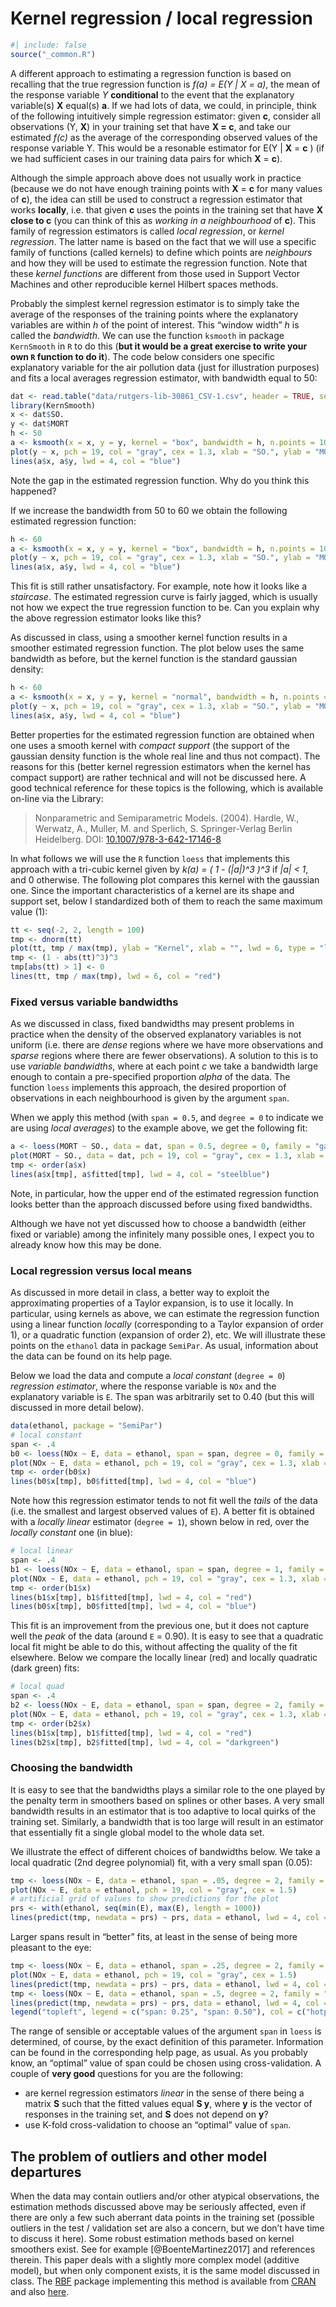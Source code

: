 # Kernel regression / local regression 

```r
#| include: false
source("_common.R")
```


A different approach to estimating a regression function is
based on recalling that the  true regression function 
is *f(a) = E(Y | X = a)*, the mean of the response variable *Y* **conditional**
to the event that the explanatory variable(s) **X** equal(s) **a**. If we
had lots of data, we could, in principle, think of the following 
intuitively simple regression estimator: given **c**, consider all 
observations (Y, **X**) in your training set that have **X = c**, and take
our estimated *f(c)* as 
the average of the corresponding observed values of the response variable
Y. This would be a resonable estimator for E(Y | **X** = **c** ) (if 
we had sufficient cases in our training data pairs for which **X** = **c**).

Although the simple approach above does not usually work in practice (because
we do not have enough training points with **X** = **c** for many values of **c**), 
the idea can still be used to construct a regression estimator that works
**locally**, i.e. that given **c** uses the points in the training set
that have **X close to c** (you can think of this as *working in a neighbourhood* of
**c**). This family of regression estimators is called
*local regression*, or *kernel regression*. The latter name is based 
on the fact that we will use a specific
family of functions (called kernels) to define which points 
are *neighbours* and 
how they will be used to estimate the regression function.
Note that these *kernel functions* are different from those used in
Support Vector Machines and other reproducible kernel Hilbert spaces methods.

Probably the simplest kernel regression estimator is to simply take
the average of the responses of the training points where the explanatory
variables are within *h* of the point of interest. This "window width" *h*
is called the *bandwidth*. We can use the function
`ksmooth` in package `KernSmooth` in `R` to do this (**but it would be 
a great exercise to write your own `R` function to do it**). The code below
considers one specific explanatory variable for the air pollution data 
(just for illustration purposes) and fits a local averages regression
estimator, with bandwidth equal to 50:

```r
dat <- read.table("data/rutgers-lib-30861_CSV-1.csv", header = TRUE, sep = ",")
library(KernSmooth)
x <- dat$SO.
y <- dat$MORT
h <- 50
a <- ksmooth(x = x, y = y, kernel = "box", bandwidth = h, n.points = 1000)
plot(y ~ x, pch = 19, col = "gray", cex = 1.3, xlab = "SO.", ylab = "MORT")
lines(a$x, a$y, lwd = 4, col = "blue")
```

Note the gap in the estimated regression function. Why do you think
this happened? 

If we increase the bandwidth from 50 to 60 we obtain the following estimated
regression function:

```r
h <- 60
a <- ksmooth(x = x, y = y, kernel = "box", bandwidth = h, n.points = 1000)
plot(y ~ x, pch = 19, col = "gray", cex = 1.3, xlab = "SO.", ylab = "MORT")
lines(a$x, a$y, lwd = 4, col = "blue")
```

This fit is still rather unsatisfactory. For example, note 
how it looks like a *staircase*. The estimated regression curve
is fairly jagged, which is usually not how we expect the true regression
function to be. Can you explain why the above regression estimator looks like this? 

As discussed in class, using a smoother kernel function 
results in a smoother estimated regression function. The plot
below uses the same bandwidth as before, but the kernel function is
the standard gaussian density:

```r
h <- 60
a <- ksmooth(x = x, y = y, kernel = "normal", bandwidth = h, n.points = 1000)
plot(y ~ x, pch = 19, col = "gray", cex = 1.3, xlab = "SO.", ylab = "MORT")
lines(a$x, a$y, lwd = 4, col = "blue")
```

Better properties for the estimated regression function are obtained 
when one uses a smooth kernel with *compact support* (the support of
the gaussian density function is the whole real line and thus not
compact). The reasons for this (better kernel regression estimators
when the kernel has compact support) are rather technical and will
not be discussed here. A good technical reference for these topics is
the following, which is available on-line via the Library:

> Nonparametric and Semiparametric Models. (2004). 
> Hardle, W., Werwatz, A., Muller, M. and  Sperlich, S. 
> Springer-Verlag Berlin Heidelberg. 
> DOI: [10.1007/978-3-642-17146-8](http://doi.org/10.1007/978-3-642-17146-8)

In what follows we will use the `R` function `loess`
that implements this approach with a tri-cubic 
kernel given by *k(a) = ( 1 - (|a|)^3 )^3* if *|a| < 1*, and 0 otherwise.
The following plot compares this kernel with the gaussian one. 
Since the important characteristics of a kernel are its shape and support set, 
below I standardized both of them to reach the same maximum value (1): 

```r
tt <- seq(-2, 2, length = 100)
tmp <- dnorm(tt)
plot(tt, tmp / max(tmp), ylab = "Kernel", xlab = "", lwd = 6, type = "l", col = "gray40", ylim = c(0, 1))
tmp <- (1 - abs(tt)^3)^3
tmp[abs(tt) > 1] <- 0
lines(tt, tmp / max(tmp), lwd = 6, col = "red")
```

### Fixed versus variable bandwidths

As we discussed in class, fixed bandwidths may present problems in practice
when the density of the observed explanatory variables is not uniform 
(i.e. there are *dense* regions where we have more observations and 
*sparse* regions where there are fewer observations). A solution 
to this is to use *variable bandwidths*, where at each point *c* we 
take a bandwidth large enough to contain a pre-specified proportion
*alpha* of the data. The function `loess` implements this approach, 
the desired proportion of observations in each neighbourhood is given
by the argument `span`. 

When we apply this method (with `span = 0.5`, and `degree = 0` to indicate
we are using *local averages*) to the example above, we get the following
fit:

```r
a <- loess(MORT ~ SO., data = dat, span = 0.5, degree = 0, family = "gaussian")
plot(MORT ~ SO., data = dat, pch = 19, col = "gray", cex = 1.3, xlab = "SO.", ylab = "MORT")
tmp <- order(a$x)
lines(a$x[tmp], a$fitted[tmp], lwd = 4, col = "steelblue")
```

Note, in particular, how the upper end of the estimated regression function
looks better than the approach discussed before using fixed bandwidths. 

Although we have not yet discussed how to choose a bandwidth (either fixed
or variable) among the infinitely many possible ones, I expect you
to already know how this may be done. 

### Local regression versus local means

As discussed in more detail in class, a better way to exploit the
approximating properties of a Taylor expansion, is to use it locally.
In particular, using kernels as above, we can estimate the regression
function using a linear function *locally* (corresponding to a 
Taylor expansion of order 1), or a quadratic function (expansion of
order 2), etc. We will illustrate these points on  the `ethanol`
data in package `SemiPar`. As usual, information about the data
can be found on its help page. 

Below we load the data and compute a *local constant* (`degree = 0`) *regression 
estimator*, where the response variable is `NOx` and the explanatory variable is 
`E`. The span was arbitrarily set to 0.40 (but this will discussed in 
more detail below). 

```r
data(ethanol, package = "SemiPar")
# local constant
span <- .4
b0 <- loess(NOx ~ E, data = ethanol, span = span, degree = 0, family = "gaussian")
plot(NOx ~ E, data = ethanol, pch = 19, col = "gray", cex = 1.3, xlab = "E", ylab = "NOx")
tmp <- order(b0$x)
lines(b0$x[tmp], b0$fitted[tmp], lwd = 4, col = "blue")
```

Note how this regression estimator tends to not fit well the *tails* of the data
(i.e. the smallest and largest observed values of `E`). A better fit
is obtained with a *locally linear* estimator (`degree = 1`), shown below in red, over the
*locally constant* one (in blue):

```r
# local linear
span <- .4
b1 <- loess(NOx ~ E, data = ethanol, span = span, degree = 1, family = "gaussian")
plot(NOx ~ E, data = ethanol, pch = 19, col = "gray", cex = 1.3, xlab = "E", ylab = "NOx")
tmp <- order(b1$x)
lines(b1$x[tmp], b1$fitted[tmp], lwd = 4, col = "red")
lines(b0$x[tmp], b0$fitted[tmp], lwd = 4, col = "blue")
```

This fit is an improvement from the previous one, but it does not
capture well the *peak* of the data (around `E` = 0.90). It is easy to see that
a quadratic local fit might be able to do this, without affecting the
quality of the fit elsewhere. Below we compare the locally linear (red) and
locally quadratic (dark green) fits:

```r
# local quad
span <- .4
b2 <- loess(NOx ~ E, data = ethanol, span = span, degree = 2, family = "gaussian")
plot(NOx ~ E, data = ethanol, pch = 19, col = "gray", cex = 1.3, xlab = "E", ylab = "NOx")
tmp <- order(b2$x)
lines(b1$x[tmp], b1$fitted[tmp], lwd = 4, col = "red")
lines(b2$x[tmp], b2$fitted[tmp], lwd = 4, col = "darkgreen")
```

### Choosing the bandwidth

It is easy to see that the bandwidths plays a similar role to
the one played by the penalty term in smoothers based on
splines or other bases. A very small bandwidth results in
an estimator that is too adaptive to local quirks of the
training set. Similarly, a bandwidth that is too large
will result in an estimator that essentially fit a single
global model to the whole data set. 

We illustrate the effect of different choices of
bandwidths below. We take a local quadratic (2nd degree
polynomial) fit, with a very small span (0.05):

```r
tmp <- loess(NOx ~ E, data = ethanol, span = .05, degree = 2, family = "gaussian")
plot(NOx ~ E, data = ethanol, pch = 19, col = "gray", cex = 1.5)
# artificial grid of values to show predictions for the plot
prs <- with(ethanol, seq(min(E), max(E), length = 1000))
lines(predict(tmp, newdata = prs) ~ prs, data = ethanol, lwd = 4, col = "steelblue")
```

Larger spans result in "better" fits, at least in the sense of 
being more pleasant to the eye:

```r
tmp <- loess(NOx ~ E, data = ethanol, span = .25, degree = 2, family = "gaussian")
plot(NOx ~ E, data = ethanol, pch = 19, col = "gray", cex = 1.5)
lines(predict(tmp, newdata = prs) ~ prs, data = ethanol, lwd = 4, col = "hotpink")
tmp <- loess(NOx ~ E, data = ethanol, span = .5, degree = 2, family = "gaussian")
lines(predict(tmp, newdata = prs) ~ prs, data = ethanol, lwd = 4, col = "darkgreen")
legend("topleft", legend = c("span: 0.25", "span: 0.50"), col = c("hotpink", "darkgreen"), lwd = 4)
```

The range of sensible or acceptable values of the argument `span` in `loess`
is determined, of course, by the exact definition of this parameter. Information
can be found in the corresponding help page, as usual. As you probably know, 
an "optimal" value of span could be chosen using cross-validation. A 
couple of **very good** questions for you are the following: 

* are kernel regression estimators *linear* in the sense of there being a 
matrix **S** such that the fitted values equal **S y**, where **y** is the
vector of responses in the training set, and **S** does not depend on **y**? 
* use K-fold cross-validation to choose an "optimal" value of `span`.


## The problem of outliers and other model departures

When the data may contain outliers and/or other atypical observations,
the estimation methods discussed above may be seriously affected, even
if there are only a few such aberrant data points in the training set 
(possible outliers in the test / validation set are also a concern, but
we don't have time to discuss it here). Some robust estimation 
methods based on kernel smoothers exist. See for example [@BoenteMartinez2017]
and references therein. This paper deals with a slightly more 
complex model (additive model), but when only component exists, it
is the same model discussed in class. The [RBF](https://cran.r-project.org/package=RBF) package 
implementing this method is available from [CRAN](https://cran.r-project.org/package=RBF)
and also [here](https://github.com/msalibian/RBF).




<!-- Effect of the degree, now quadratic: -->

<!-- ```{r kernel3, fig.width=5, fig.height=5, message=FALSE, warning=FALSE} -->
<!-- tmp <- loess(NOx ~ E, data=ethanol, span = .5, degree=2, family='gaussian') -->
<!-- plot(NOx ~ E, data=ethanol, pch=19, col='gray', cex=1.5) -->
<!-- lines(predict(tmp, newdata=prs) ~ prs, data=ethanol, lwd=4, col='blue') -->
<!-- ``` -->

<!-- Now quadratic, span = 0.20 -->

<!-- ```{r kernel4, fig.width=5, fig.height=5, message=FALSE, warning=FALSE} -->
<!-- tmp <- loess(NOx ~ E, data=ethanol, span = .2, degree=2, family='gaussian') -->
<!-- plot(NOx ~ E, data=ethanol, pch=19, col='gray', cex=1.5) -->
<!-- lines(predict(tmp)[order(E)] ~ sort(E), data=ethanol, lwd=4, col='steelblue') -->
<!-- lines(predict(tmp, newdata=prs) ~ prs, data=ethanol, lwd=2, col='red2') -->
<!-- ``` -->

<!-- Kinks are artifact of sparsity of data -->




